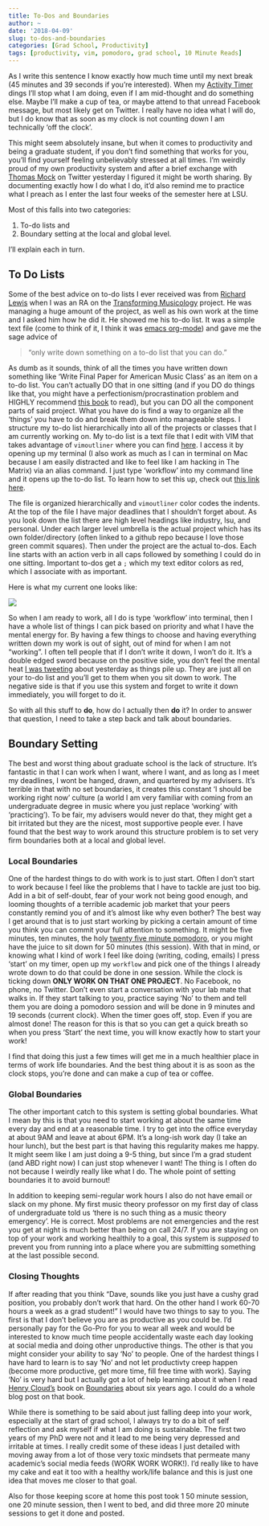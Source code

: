 ```yaml
---
title: To-Dos and Boundaries
author: ~
date: '2018-04-09'
slug: to-dos-and-boundaries
categories: [Grad School, Productivity]
tags: [productivity, vim, pomodoro, grad school, 10 Minute Reads]
---
```


As I write this sentence I know exactly how much time until my next break (45 minutes and 39 seconds if you're interested).
When my [Activity Timer](https://itunes.apple.com/us/app/activity-timer/id808647808?mt=12) dings I'll stop what I am doing, even if I am mid-thought and do something else.
Maybe I'll make a cup of tea, or maybe attend to that unread Facebook message, but most likely get on Twitter. 
I really have no idea what I will do, but I do know that as soon as my clock is not counting down I am technically 'off the clock'.

This might seem absolutely insane, but when it comes to productivity and being a graduate student, if you don't find something that works for you, you'll find yourself feeling unbelievably stressed at all times.
I'm weirdly proud of my own productivity system and after a brief exchange with [Thomas Mock](https://twitter.com/thomas_mock) on Twitter yesterday I figured it might be worth sharing.
By documenting exactly how I do what I do, it'd also remind me to practice what I preach as I enter the last four weeks of the semester here at LSU.

Most of this falls into two categories: 

1. To-do lists and 
2. Boundary setting at the local and global level.

I'll explain each in turn.

## To Do Lists

Some of the best advice on to-do lists I ever received was from [Richard Lewis](https://twitter.com/lewisrichard) when I was an RA on the [Transforming Musicology](https://tm.web.ox.ac.uk/) project.
He was managing a huge amount of the project, as well as his own work at the time and I asked him how he did it.
He showed me his to-do list.
It was a simple text file (come to think of it, I think it was [emacs org-mode](https://orgmode.org/)) and gave me the sage advice of

> "only write down something on a to-do list that you can do."

As dumb as it sounds, think of all the times you have written down something like 'Write Final Paper for American Music Class' as an item on a to-do list.
You can't actually DO that in one sitting (and if you DO do things like that, you might have a perfectionism/procrastination problem and HIGHLY recommend [this book](https://www.amazon.com/Too-Perfect-When-Being-Control/dp/0449908003) to read), but you can DO all the component parts of said project.
What you have do is find a way to organize all the 'things' you have to do and break them down into manageable steps.
I structure my to-do list hierarchically into all of the projects or classes that I am currently working on.
My to-do list is a text file that I edit with VIM that takes advantage of ```vimoutliner``` where you can find [here](https://github.com/vimoutliner/vimoutliner).
I access it by opening up my terminal (I also work as much as I can in terminal on Mac because I am easily distracted and like to feel like I am hacking in The Matrix) via an alias command.
I just type 'workflow' into my command line and it opens up the to-do list.
To learn how to set this up, check out [this link here](https://coolestguidesontheplanet.com/make-an-alias-in-bash-shell-in-os-x-terminal/).

The file is organized hierarchically and ```vimoutliner``` color codes the indents.
At the top of the file I have major deadlines that I shouldn't forget about.
As you look down the list there are high level headings like industry, lsu, and personal.
Under each larger level umbrella is the actual project which has its own folder/directory (often linked to a github repo because I love those green commit squares).
Then under the project are the actual to-dos.
Each line starts with an action verb in all caps followed by something I could do in one sitting.
Important to-dos get a ```;``` which my text editor colors as red, which I associate with as important.

Here is what my current one looks like:

![](/img/todo.png)

So when I am ready to work, all I do is type 'workflow' into terminal, then I have a whole list of things I can pick based on priority and what I have the mental energy for.
By having a few things to choose and having everything written down my work is out of sight, out of mind for when I am not "working".
I often tell people that if I don't write it down, I won't do it.
It's a double edged sword because on the positive side, you don't feel the mental heat [I was tweeting](https://twitter.com/DavidJohnBaker/status/983456868214468609) about yesterday as things pile up.
They are just all on your to-do list and you'll get to them when you sit down to work.
The negative side is that if you use this system and forget to write it down immediately, you will forget to do it.

So with all this stuff to **do**, how do I actually then **do** it?
In order to answer that question, I need to take a step back and talk about boundaries.

## Boundary Setting

The best and worst thing about graduate school is the lack of structure.
It's fantastic in that I can work when I want, where I want, and as long as I meet my deadlines, I wont be hanged, drawn, and quartered by my advisers.
It's terrible in that with no set boundaries, it creates this constant 'I should be working right now' culture (a world I am very familiar with coming from an undergraduate degree in music where you just replace 'working' with 'practicing').
To be fair, my advisers would never do that, they  might get a bit irritated but they are the nicest, most supportive people ever.
I have found that the best way to work around this structure problem is to set very firm boundaries both at a local and global level.

### Local Boundaries

One of the hardest things to do with work is to just start.
Often I don't start to work because I feel like the problems that I have to tackle are just too big.
Add in a bit of self-doubt, fear of your work not being good enough, and looming thoughts of a terrible academic job market that your peers constantly remind you of and it's almost like why even bother?
The best way I get around that is to just start working by picking a certain amount of time you think you can commit your full attention to something.
It might be five minutes, ten minutes, the holy [twenty five minute pomodoro](https://en.wikipedia.org/wiki/Pomodoro_Technique), or you might have the juice to sit down for 50 minutes (this session).
With that in mind, or knowing what I kind of work I feel like doing (writing, coding, emails) I press 'start' on my timer, open up my ```workflow``` and pick one of the things I already wrote down to do that could be done in one session.
While the clock is ticking down **ONLY WORK ON THAT ONE PROJECT**.
No Facebook, no phone, no Twitter.
Don't even start a conversation with your lab mate that walks in.
If they start talking to you, practice saying 'No' to them and tell them you are doing a pomodoro session and will be done in 9 minutes and 19 seconds (current clock).
When the timer goes off, stop.
Even if you are almost done! 
The reason for this is that so you can get a quick breath so when you press 'Start' the next time, you will know exactly how to start your work!

I find that doing this just a few times will get me in a much healthier place in terms of work life boundaries. 
And the best thing about it is as soon as the clock stops, you're done and can make a cup of tea or coffee.

### Global Boundaries

The other important catch to this system is setting global boundaries.
What I mean by this is that you need to start working at about the same time every day and end at a reasonable time. 
I try to get into the office everyday at about 9AM and leave at about 6PM.
It's a long-ish work day (I take an hour lunch), but the best part is that having this regularity makes me happy.
It might seem like I am just doing a 9-5 thing, but since I'm a grad student (and ABD right now) I can just stop whenever I want!
The thing is I often do not because I weirdly really like what I do.
The whole point of setting boundaries it to avoid burnout!

In addition to keeping semi-regular work hours I also do not have email or slack on my phone.
My first music theory professor on my first day of class of undergraduate told us 'there is no such thing as a music theory emergency'.
He is correct.
Most problems are not emergencies and the rest you get at night is much better than being on call 24/7.
If you are staying on top of your work and working healthily to a goal, this system is _supposed_ to prevent you from running into a place where you are submitting something at the last possible second.

### Closing Thoughts

If after reading that you think "Dave, sounds like you just have a cushy grad position, you probably don't work that hard. On the other hand I work 60-70 hours a week as a grad student!" I would have two things to say to you.
The first is that I don't believe you are as productive as you could be.
I'd personally pay for the Go-Pro for you to wear all week and would be interested to know much time people accidentally waste each day looking at social media and doing other unproductive things.
The other is that you might consider your ability to say 'No' to people.
One of the hardest things I have hard to learn is to say 'No' and not let productivty creep happen (become more productive, get more time, fill free time with work).
Saying 'No' is very hard but I actually got a lot of help learning about it when I read [Henry Cloud's](https://twitter.com/DrHenryCloud) book on [Boundaries](https://www.amazon.com/Boundaries-Updated-Expanded-When-Control/dp/0310351804/ref=sr_1_1?ie=UTF8&qid=1523372885&sr=8-1&keywords=boundaries+book) about six years ago.
I could do a whole blog post on that book.

While there is something to be said about just falling deep into your work, especially at the start of grad school, I always try to do a bit of self reflection and ask myself if what I am doing is sustainable.
The first two years of my PhD were not and it lead to me being very depressed and irritable at times.
I really credit some of these ideas I just detailed with moving away from a lot of those very toxic mindsets that permeate many academic's social media feeds (WORK WORK WORK!).
I'd really like to have my cake and eat it too with a healthy work/life balance and this is just one idea that moves me closer to that goal.  

Also for those keeping score at home this post took 1 50 minute session, one 20 minute session, then I went to bed, and did three more 20 minute sessions to get it done and posted.